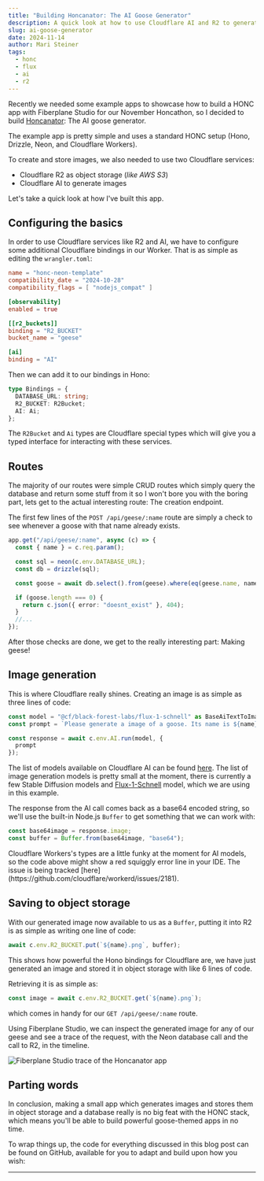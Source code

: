 ```yaml
---
title: "Building Honcanator: The AI Goose Generator"
description: A quick look at how to use Cloudflare AI and R2 to generate and store AI-generated images with the HONC stack
slug: ai-goose-generator
date: 2024-11-14
author: Mari Steiner
tags:
  - honc
  - flux
  - ai
  - r2
---
```



Recently we needed some example apps to showcase how to build a HONC app with Fiberplane
Studio for our November Honcathon, so I decided to build [Honcanator][0]: The AI goose generator.

The example app is pretty simple and uses a standard HONC setup (Hono, Drizzle, Neon, and Cloudflare Workers).

To create and store images, we also needed to use two Cloudflare services:

- Cloudflare R2 as object storage (_like AWS S3_)
- Cloudflare AI to generate images

Let's take a quick look at how I've built this app.

<LinkCard
  title="Register for November's HONCathon"
  description="Ship apps, win prizes - sponsored by Cloudflare, Drizzle, Fiberplane, and Neon"
  href="https://honc.dev/honcathon"
  icon="external"
  target="_blank"
  rel="noopener noreferrer"
/>

## Configuring the basics

In order to use Cloudflare services like R2 and AI, we have to configure some additional Cloudflare bindings in our Worker.
That is as simple as editing the `wrangler.toml`:

```toml ins={8-13} title="wrangler.toml"
name = "honc-neon-template"
compatibility_date = "2024-10-28"
compatibility_flags = [ "nodejs_compat" ]

[observability]
enabled = true

[[r2_buckets]]
binding = "R2_BUCKET"
bucket_name = "geese"

[ai]
binding = "AI"
```

Then we can add it to our bindings in Hono:

```ts ins={3-4} title="src/index.ts"
type Bindings = {
  DATABASE_URL: string;
  R2_BUCKET: R2Bucket;
  AI: Ai;
};
```

The `R2Bucket` and `Ai` types are Cloudflare special types which will give you a typed
interface for interacting with these services.

## Routes

The majority of our routes were simple CRUD routes which simply query the database and return
some stuff from it so I won't bore you with the boring part, lets get to the actual interesting
route: The creation endpoint.

The first few lines of the `POST /api/geese/:name` route are simply a check to see whenever
a goose with that name already exists.

```ts title="src/index.ts" {7-11}
app.get("/api/geese/:name", async (c) => {
  const { name } = c.req.param();

  const sql = neon(c.env.DATABASE_URL);
  const db = drizzle(sql);

  const goose = await db.select().from(geese).where(eq(geese.name, name));

  if (goose.length === 0) {
    return c.json({ error: "doesnt_exist" }, 404);
  }
  //...
});
```

After those checks are done, we get to the really
interesting part: Making geese!

## Image generation

This is where Cloudflare really shines. Creating an image is as simple
as three lines of code:

```ts title="src/index.ts"
const model = "@cf/black-forest-labs/flux-1-schnell" as BaseAiTextToImageModels;
const prompt = `Please generate a image of a goose. Its name is ${name}. Make it in the style of comic or anime please`;

const response = await c.env.AI.run(model, {
  prompt
});
```

The list of models available on Cloudflare AI can be found [here][1]. The list of image
generation models is pretty small at the moment, there is currently a few Stable Diffusion
models and [Flux-1-Schnell](https://developers.cloudflare.com/workers-ai/models/flux-1-schnell/) model, which we are using in this example.

The response from the AI call comes back as a base64 encoded string, so we'll
use the built-in Node.js `Buffer` to get something that we can work with:

```ts title="src/index.ts"
const base64image = response.image;
const buffer = Buffer.from(base64image, "base64");
```

<Aside type="caution" title="Don't mind the red squiggle">
  Cloudflare Workers's types are a little funky at the moment for AI models, so
  the code above might show a red squiggly error line in your IDE. The issue is
  being tracked [here](https://github.com/cloudflare/workerd/issues/2181).
</Aside>

## Saving to object storage

With our generated image now available to us as a `Buffer`, putting it into R2 is as simple
as writing one line of code:

```ts title="src/index.ts"
await c.env.R2_BUCKET.put(`${name}.png`, buffer);
```

This shows how powerful the Hono bindings for Cloudflare are, we have just generated an
image and stored it in object storage with like 6 lines of code.

Retrieving it is as simple as:

```ts title="src/index.ts"
const image = await c.env.R2_BUCKET.get(`${name}.png`);
```

which comes in handy for our `GET /api/geese/:name` route.

Using Fiberplane Studio, we can inspect the generated image for any of our geese and see a trace of the request, with the Neon database call and the call to R2, in the timeline.

![Fiberplane Studio trace of the Honcanator app](@/assets/blog/2024-11-14-honcanator-example.png)

## Parting words

In conclusion, making a small app which generates images and stores them in object storage
and a database really is no big feat with the HONC stack, which means you'll be able to build
powerful goose-themed apps in no time.

To wrap things up, the code for everything discussed in this blog post can be found
on GitHub, available for you to adapt and build upon how you wish:

<LinkCard
  title="Honcanator on GitHub"
  description="Here is the repo with the full code for this post"
  href="https://github.com/fiberplane/create-honc-app/tree/main/examples/honcanator"
  icon="external"
  target="_blank"
  rel="noopener noreferrer"
/>

---

[0]: https://github.com/fiberplane/create-honc-app/tree/main/examples/honcanator
[1]: https://developers.cloudflare.com/workers-ai/models/
